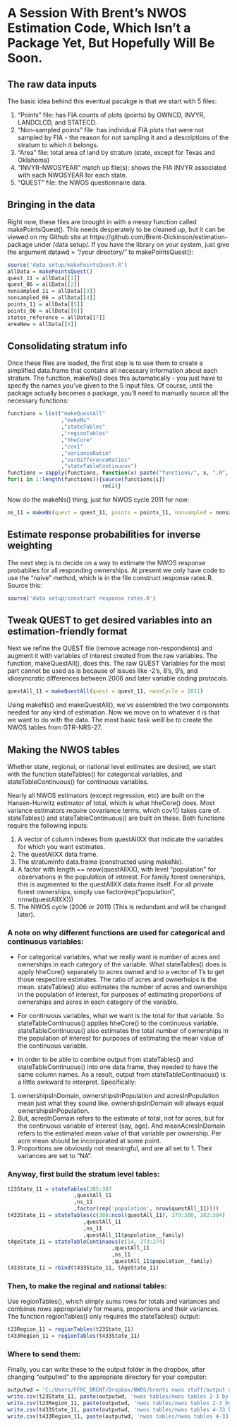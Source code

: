 A Session With Brent's NWOS Estimation Code, Which Isn't a Package Yet, But Hopefully Will Be Soon.
========================================================

The raw data inputs
---------------------------------------------
The basic idea behind this eventual pacakge is that we start with 5 files:

1. "Points" file: has FIA counts of plots (points) by OWNCD, INVYR, LANDCLCD, and STATECD.
2. "Non-sampled points" file: has individual FIA plots that were not sampled by FIA - the reason for not sampling it and a descriptions of the stratum to which it belongs.
3. "Area" file: total area of land by stratum (state, except for Texas and Oklahoma)
4. "INVYR-NWOSYEAR" match up file(s): shows the FIA INVYR associated with each NWOSYEAR for each state.
5. "QUEST" file: the NWOS questionnaire data.

Bringing in the data
---------------------------------------------
Right now, these files are brought in with a messy function called makePointsQuest(). This needs desperately to be cleaned up, but it can be viewed on my Github site at https://github.com/Brent-Dickinson/estimation-package under /data setup/. If you have the library on your system, just give the argument datawd = "/your directory/" to makePointsQuest():

```r
source('data setup/makePointsQuest.R')
allData = makePointsQuest()
quest_11 = allData[[1]]
quest_06 = allData[[2]]
nonsampled_11 = allData[[3]]
nonsampled_06 = allData[[4]]
points_11 = allData[[5]]
points_06 = allData[[6]]
states_reference = allData[[7]]
areaNew = allData[[8]]
```

Consolidating stratum info
---------------------------------------------
Once these files are loaded, the first step is to use them to create a simplified data.frame that contains all necessary information about each stratum. The function, makeNs() does this automatically - you just have to specify the names you've given to the 5 input files. Of course, until the package actually becomes a package, you'll need to manually source all the necessary functions:

```r
functions = list("makeQuestAll"
                 ,"makeNs"
                 ,"stateTables"
                 ,"regionTables"
                 ,"hheCore"
                 ,"cov1"
                 ,"varianceRatio"
                 ,"varDifferenceRatios"
                 ,"stateTableContinuous")
functions = sapply(functions, function(x) paste("functions/", x, ".R", sep = ""))
for(i in 1:length(functions)){source(functions[i])
                              rm(i)}
```

Now do the makeNs() thing, just for NWOS cycle 2011 for now:

```r
ns_11 = makeNs(quest = quest_11, points = points_11, nonsampled = nonsampled_11)
```

Estimate response probabilities for inverse weighting
---------------------------------------------
The next step is to decide on a way to estimate the NWOS response probabilies for all responding ownerships. At present we only have code to use the "naive" method, which is in the file construct response rates.R. Source this:

```r
source('data setup/construct response rates.R')
```

Tweak QUEST to get desired variables into an estimation-friendly format
---------------------------------------------

Next we refine the QUEST file (remove acreage non-respondents) and augment it with variables of interest created from the raw variables. The function, makeQuestAll(), does this. The raw QUEST Variables for the most part cannot be used as is because of issues like -2's, 8's, 9's, and idiosyncratic differences between 2006 and later variable coding protocols.

```r
questAll_11 = makeQuestAll(quest = quest_11, nwosCycle = 2011)
```


Using makeNs() and makeQuestAll(), we've assembled the two components needed for any kind of estimation. Now we move on to whatever it is that we want to do with the data. The most basic task weill be to create the NWOS tables from GTR-NRS-27.

Making the NWOS tables
---------------------------------------------
Whether state, regional, or national level estimates are desired, we start with the function stateTables() for categorical variables, and stateTableContinuous() for continuous variables. 

Nearly all NWOS estimators (except regression, etc) are built on the Hansen-Hurwitz estimator of total, which is what hheCore() does. Most variance estimators require covariance terms, which cov1() takes care of. stateTables() and stateTableContinuous() are built on these. Both functions require the following inputs:

1. A vector of column indexes from questAllXX that indicate the variables for which you want estimates.
2. The questAllXX data.frame.
3. The stratumInfo data.frame (constructed using makeNs).
4. A factor with length == nrow(questAllXX), with level "population" for observations in the population of interest. For family forest ownerships, this is augmented to the questAllXX data.frame itself. For all private forest ownerships, simply use factor(rep("population", nrow(questAllXX)))
5. The NWOS cycle (2006 or 2011) (This is redundant and will be changed later).

### A note on why different functions are used for categorical and continuous variables:

* For categorical variables, what we really want is number of acres and ownerships in each category of the variable. What stateTables() does is apply hheCore() separately to acres owned and to a vector of 1's to get those respective estimates. The ratio of acres and ownerhsips is the mean. stateTables() also estimates the number of acres and ownerships in the population of interest, for purposes of estimating proportions of ownerships and acres in each category of the variable. 

* For continuous variables, what we want is the total for that variable. So stateTableContinuous() applies hheCore() to the continuous variable. stateTableContinuous() also estimates the total number of ownerships in the population of interest for purposes of estimating the mean value of the continuous variable.

* In order to be able to combine output from stateTables() and stateTableContinuous() into one data.frame, they needed to have the same column names. As a result, output from stateTableContinuous() is a little awkward to interpret. Specifically:
1. ownershipsInDomain, ownershipsInPopulation and acresInPopulation mean just what they sound like. ownershipsInDomain will always equal ownershipsInPopulation.
2. But, acresInDomain refers to the estimate of total, not for acres, but for the continuous variable of interest (say, age). And meanAcresInDomain refers to the estimated mean value of that variable per ownership. Per acre mean should be incorporated at some point.
3. Proportions are obviously not meaningful, and are all set to 1. Their variances are set to "NA".

### Anyway, first build the stratum level tables:

```r
t23State_11 = stateTables(385:387
                     ,questAll_11
                     ,ns_11
                     ,factor(rep('population', nrow(questAll_11))))
t433State_11 = stateTables(c(388:ncol(questAll_11), 379:380, 382:384)
                        ,questAll_11
                        ,ns_11
                        ,questAll_11$population__family)
tAgeState_11 = stateTableContinuous(c(14, 273:274)
                                 ,questAll_11
                                 ,ns_11
                                 ,questAll_11$population__family)
t433State_11 = rbind(t433State_11, tAgeState_11)
```

### Then, to make the reginal and national tables:
Use regionTables(), which simply sums rows for totals and variances and combines rows appropriately for means, proportions and their variances. The function regionTables() only requires the stateTables() output:

```r
t23Region_11 = regionTables(t23State_11)
t433Region_11 = regionTables(t433State_11)
```

### Where to send them:
Finally, you can write these to the output folder in the dropbox, after changing "outputwd" to the appropriate directory for your computer:

```r
outputwd = 'C:/Users/FFRC_BRENT/Dropbox/NWOS/brents nwos stuff/output data/'
write.csv(t23State_11, paste(outputwd, 'nwos tables/nwos tables 2-3 by state', substr(Sys.time(), 1, 10), '.csv', sep = ''), row.names = F)
write.csv(t23Region_11, paste(outputwd, 'nwos tables/nwos tables 2-3 by region', substr(Sys.time(), 1, 10), '.csv', sep = ''), row.names = F)
write.csv(t433State_11, paste(outputwd, 'nwos tables/nwos tables 4-33 by state', substr(Sys.time(), 1, 10), '.csv', sep = ''), row.names = F)
write.csv(t433Region_11, paste(outputwd, 'nwos tables/nwos tables 4-33 by region', substr(Sys.time(), 1, 10), '.csv', sep = ''), row.names = F)

```

